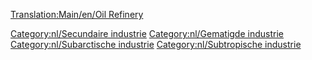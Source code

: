 [[Translation:Main/en/Oil Refinery]]
{{Template:Industrieën/Nl
|image=Oilrefinery.png
|name=Olieraffinaderij
|climates=[[Main/en/Klimaat/Nl#Gematigd|Gematigd]], [[Main/en/Klimaat/Nl#Subarctisch|Subarctisch]], [[Main/en/Klimaat/Nl#Subtropisch|Subtropisch]].
|accepts=[[Main/nl/Olie|Olie]]
|produces=[[Main/nl/Goederen|Goederen]]
|notes=Kan alleen worden geplaatst vlakbij de randen van de kaart, zelfs bij gebruik van [[Main/en/Industrie/Nl#Nieuwe industrieën bekostigen|sticht een nieuwe industrie]].
Het kan worden vernietigd door een [[Main/en/Rampen/Nl#Explosie op een olie-raffinaderij|ramp met een militaire straaljager]], maar zal zichzelf snel herbouwen.
}}

{{nl/Navbox Industrieën}}
[[Category:nl/Secundaire industrie]]
[[Category:nl/Gematigde industrie]]
[[Category:nl/Subarctische industrie]]
[[Category:nl/Subtropische industrie]]